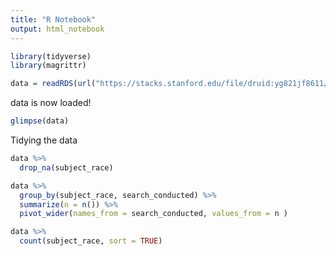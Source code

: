 ```yaml
---
title: "R Notebook"
output: html_notebook
---
```


```r
library(tidyverse)
library(magrittr)
```


```r
data = readRDS(url("https://stacks.stanford.edu/file/druid:yg821jf8611/yg821jf8611_ca_san_francisco_2020_04_01.rds"))
```

data is now loaded!

```r
glimpse(data)
```
Tidying the data

```r
data %>% 
  drop_na(subject_race)
```

```r
data %>%
  group_by(subject_race, search_conducted) %>%
  summarize(n = n()) %>%
  pivot_wider(names_from = search_conducted, values_from = n )
```

```r
data %>%
  count(subject_race, sort = TRUE)
```

```r

```

